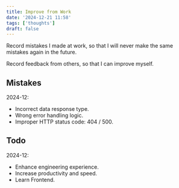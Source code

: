 ```yaml
---
title: Improve from Work
date: '2024-12-21 11:58'
tags: ['thoughts']
draft: false
---
```


Record mistakes I made at work, so that I will never make the same mistakes again in the future.

Record feedback from others, so that I can improve myself.

## Mistakes

2024-12:

- Incorrect data response type.
- Wrong error handling logic.
- Improper HTTP status code: 404 / 500.

## Todo

2024-12:

- Enhance engineering experience.
- Increase productivity and speed.
- Learn Frontend.

